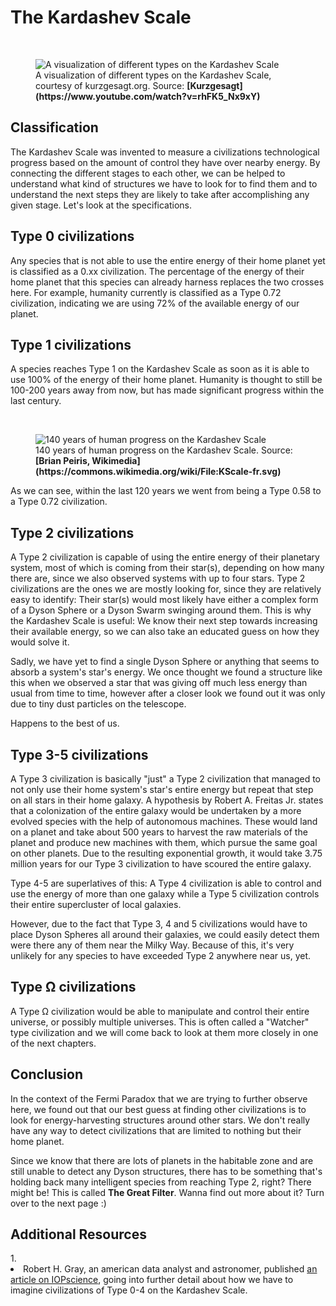
# The Kardashev Scale

<ReadingTime duration="5" />
<AudioPlayer ident="kardashev" />

<br/>
<figure>
<Image src={require(".//../../../../resources/images/kardashev.png")} alt="A visualization of different types on the Kardashev Scale" />
<figcaption style={{ color: "rgb(156, 156, 156)", fontSize: "14px", marginTop: "2px" }}>A visualization of different types on the Kardashev Scale, courtesy of kurzgesagt.org. Source: <strong>[Kurzgesagt](https://www.youtube.com/watch?v=rhFK5_Nx9xY)</strong></figcaption>
</figure>

## Classification
The Kardashev Scale was invented to measure a civilizations technological progress based on the amount of control they have over nearby energy. By connecting the different stages to each other, we can be helped to understand what kind of structures we have to look for to find them and to understand the next steps they are likely to take after accomplishing any given stage. Let's look at the specifications.

## Type 0 civilizations
Any species that is not able to use the entire energy of their home planet yet is classified as a 0.xx civilization. The percentage of the energy of their home planet that this species can already harness replaces the two crosses here. For example, humanity currently is classified as a Type 0.72 civilization, indicating we are using 72% of the available energy of our planet.

## Type 1 civilizations
A species reaches Type 1 on the Kardashev Scale as soon as it is able to use 100% of the energy of their home planet. Humanity is thought to still be 100-200 years away from now, but has made significant progress within the last century.

<br/>
<figure>
<Image src={require(".//../../../../resources/images/kardashev2.png")} alt="140 years of human progress on the Kardashev Scale" />
<figcaption style={{ color: "rgb(156, 156, 156)", fontSize: "14px", marginTop: "2px" }}>140 years of human progress on the Kardashev Scale. Source: <strong>[Brian Peiris, Wikimedia](https://commons.wikimedia.org/wiki/File:KScale-fr.svg)</strong></figcaption>
</figure>

As we can see, within the last 120 years we went from being a Type 0.58 to a Type 0.72 civilization. 

## Type 2 civilizations
A Type 2 civilization is capable of using the entire energy of their planetary system, most of which is coming from their star(s), depending on how many there are, since we also observed systems with up to four stars. Type 2 civilizations are the ones we are mostly looking for, since they are relatively easy to identify: Their star(s) would most likely have either a complex form of a Dyson Sphere or a Dyson Swarm swinging around them. This is why the Kardashev Scale is useful: We know their next step towards increasing their available energy, so we can also take an educated guess on how they would solve it.

Sadly, we have yet to find a single Dyson Sphere or anything that seems to absorb a system's star's energy. We once thought we found a structure like this when we observed a star that was giving off much less energy than usual from time to time, however after a closer look we found out it was only due to tiny dust particles on the telescope. 

Happens to the best of us.

## Type 3-5 civilizations
A Type 3 civilization is basically "just" a Type 2 civilization that managed to not only use their home system's star's entire energy but repeat that step on all stars in their home galaxy. A hypothesis by Robert A. Freitas Jr. states that a colonization of the entire galaxy would be undertaken by a more evolved species with the help of autonomous machines. These would land on a planet and take about 500 years to harvest the raw materials of the planet and produce new machines with them, which pursue the same goal on other planets. Due to the resulting exponential growth, it would take 3.75 million years for our Type 3 civilization to have scoured the entire galaxy.

Type 4-5 are superlatives of this: A Type 4 civilization is able to control and use the energy of more than one galaxy while a Type 5 civilization controls their entire supercluster of local galaxies. 

However, due to the fact that Type 3, 4 and 5 civilizations would have to place Dyson Spheres all around their galaxies, we could easily detect them were there any of them near the Milky Way. Because of this, it's very unlikely for any species to have exceeded Type 2 anywhere near us, yet.

## Type Ω civilizations
A Type Ω civilization would be able to manipulate and control their entire universe, or possibly multiple universes. This is often called a "Watcher" type civilization and we will come back to look at them more closely in one of the next chapters.

## Conclusion
In the context of the Fermi Paradox that we are trying to further observe here, we found out that our best guess at finding other civilizations is to look for energy-harvesting structures around other stars. We don't really have any way to detect civilizations that are limited to nothing but their home planet.

Since we know that there are lots of planets in the habitable zone and are still unable to detect any Dyson structures, there has to be something that's holding back many intelligent species from reaching Type 2, right? There might be! This is called <strong>The Great Filter</strong>. Wanna find out more about it? Turn over to the next page :)


<SaveArticleSection article="alien-life-kardashev"/>

## Additional Resources
<AdditionalResources>
  <div>
    <span>1. </span><li>Robert H. Gray, an american data analyst and astronomer, published <a href="https://iopscience.iop.org/article/10.3847/1538-3881/ab792b" target="_blank">an article on IOPscience</a>, going into further detail about how we have to imagine civilizations of Type 0-4 on the Kardashev Scale.</li>
  </div>
</AdditionalResources>


<Analytics />